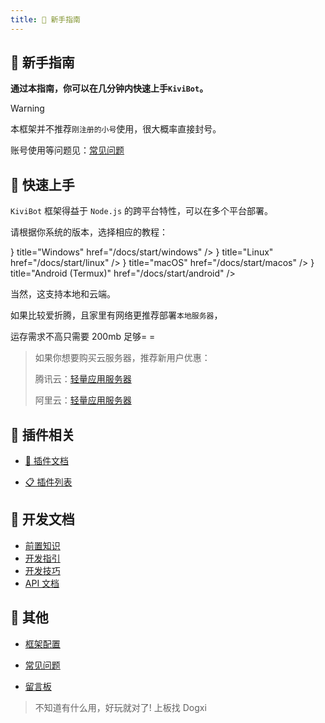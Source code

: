 ```yaml
---
title: 🧭 新手指南
---
```


## 🧭 新手指南

**通过本指南，你可以在几分钟内快速上手`KiviBot`。**

> [!WARNING]
>
> 本框架并不推荐`刚注册的小号`使用，很大概率直接封号。

账号使用等问题见：[常见问题](/docs/problem)

## 🥚 快速上手

`KiviBot` 框架得益于 `Node.js` 的跨平台特性，可以在多个平台部署。

请根据你系统的版本，选择相应的教程：


<Cards>
  <Cards.Card
    icon={<WindowsIcon />}
    title="Windows"
    href="/docs/start/windows"
  />
  <Cards.Card 
    icon={<LinuxIcon />} 
    title="Linux" 
    href="/docs/start/linux" 
  />
  <Cards.Card
    icon={<AppleIcon />}
    title="macOS"
    href="/docs/start/macos"
  />
  <Cards.Card
    icon={<AndroidIcon />}
    title="Android (Termux)"
    href="/docs/start/android"
  />
</Cards>

当然，这支持本地和云端。

如果比较爱折腾，且家里有网络更推荐部署`本地服务器`，

运存需求不高只需要 200mb 足够= =

> 如果你想要购买云服务器，推荐新用户优惠：
>
> 腾讯云：[轻量应用服务器](https://curl.qcloud.com/1DmnBzQv)
>
> 阿里云：[轻量应用服务器](https://www.aliyun.com/minisite/goods?userCode=syvtrib3)

## 🧩 插件相关

- [🧩 插件文档](/docs/plugin)

- [📋 插件列表](/docs/plugin_list)

## 🐣 开发文档

- [前置知识](/docs/develop)
- [开发指引](/docs/develop)
- [开发技巧](/docs/develop)
- [API 文档](/docs/develop)

## 🐾 其他

- [框架配置](/docs/config)

- [常见问题](/docs/problem)

- [留言板](/docs/msgs)

> 不知道有什么用，好玩就对了! 上板找 Dogxi
